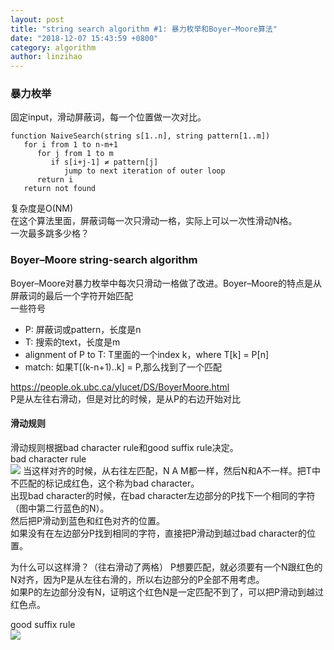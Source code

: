 ```yaml
---
layout: post
title: "string search algorithm #1: 暴力枚举和Boyer–Moore算法"
date: "2018-12-07 15:43:59 +0800"
category: algorithm
author: linzihao
---
```


### 暴力枚举
固定input，滑动屏蔽词，每一个位置做一次对比。  
```
function NaiveSearch(string s[1..n], string pattern[1..m])
   for i from 1 to n-m+1
      for j from 1 to m
         if s[i+j-1] ≠ pattern[j]
            jump to next iteration of outer loop
      return i
   return not found
```
复杂度是O(NM)  
在这个算法里面，屏蔽词每一次只滑动一格，实际上可以一次性滑动N格。  
一次最多跳多少格？

### Boyer–Moore string-search algorithm
Boyer–Moore对暴力枚举中每次只滑动一格做了改进。Boyer–Moore的特点是从屏蔽词的最后一个字符开始匹配  
一些符号
- P: 屏蔽词或pattern，长度是n
- T: 搜索的text，长度是m 
- alignment of P to T: T里面的一个index k，where T[k] = P[n]
- match: 如果T[(k-n+1)..k] = P,那么找到了一个匹配

https://people.ok.ubc.ca/ylucet/DS/BoyerMoore.html  
P是从左往右滑动，但是对比的时候，是从P的右边开始对比  

#### 滑动规则
滑动规则根据bad character rule和good suffix rule决定。  
bad character rule  
![](/assets/boyer-moore-bad-character.png)
当这样对齐的时候，从右往左匹配，N A M都一样，然后N和A不一样。把T中不匹配的标记成红色，这个称为bad character。  
出现bad character的时候，在bad character左边部分的P找下一个相同的字符（图中第二行蓝色的N）。  
然后把P滑动到蓝色和红色对齐的位置。   
如果没有在左边部分P找到相同的字符，直接把P滑动到越过bad character的位置。

为什么可以这样滑？（往右滑动了两格）
P想要匹配，就必须要有一个N跟红色的N对齐，因为P是从左往右滑的，所以右边部分的P全部不用考虑。  
如果P的左边部分没有N，证明这个红色N是一定匹配不到了，可以把P滑动到越过红色点。  

good suffix rule  
![](/assets/boyer-moore-good-suffix.png)